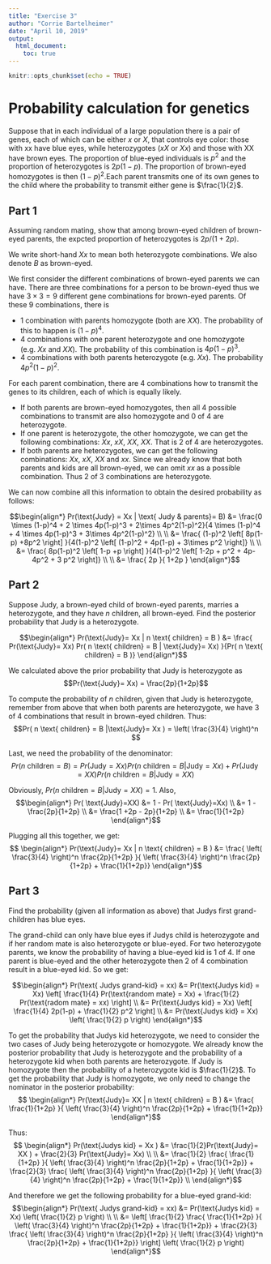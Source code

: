 ```yaml
---
title: "Exercise 3"
author: "Corrie Bartelheimer"
date: "April 10, 2019"
output:
  html_document:
    toc: true
---
```


```r
knitr::opts_chunk$set(echo = TRUE)
```

# Probability calculation for genetics
Suppose that in each individual of a large population there is a pair of genes, each of which can be either $x$ or $X$, that controls eye color: those with xx have blue eyes, while heterozygotes ($xX$ or $Xx$) and those with XX have brown eyes. The proportion of blue-eyed individuals is $p^2$ and the proportion of heterozygotes is $2p(1-p)$. The proportion of brown-eyed homozygotes is then $(1-p)^2$.Each parent transmits one of its own genes to the child where the probability to transmit either gene is $\frac{1}{2}$.

## Part 1
Assuming random mating, show that among brown-eyed children of brown-eyed parents, the expcted proportion of heterozygotes is $2p/(1+2p)$.

We write short-hand $Xx$ to mean both heterozygote combinations. We also denote $B$ as brown-eyed.

We first consider the different combinations of brown-eyed parents we can have. There are three combinations for a person to be brown-eyed thus we have $3 \times 3 = 9$ different gene combinations for brown-eyed parents.
Of these 9 combinations, there is

  - 1 combination with parents homozygote (both are $XX$). 
  The probability of this to happen is $(1-p)^4$.
  - 4 combinations with one parent heterozygote and one homozygote (e.g. $Xx$ and $XX$). 
  The probability of this combination is $4p(1-p)^3$.
  - 4 combinations with both parents heterozygote (e.g. $Xx$).
  The probability $4p^2(1-p)^2$.
  
For each parent combination, there are 4 combinations how to transmit the genes to its children, each of which is equally likely.

- If both parents are brown-eyed homozygotes, then all 4 possible combinations to transmit are also homozygote and $0$ of $4$ are heterozygote.
- If one parent is heterozygote, the other homozygote, we can get the following combinations: $Xx$, $xX$, $XX$, $XX$.
  That is $2$ of $4$ are heterozygotes.
- If both parents are heterozygotes, we can get the following combinations: $Xx$, $xX$, $XX$ and $xx$. 
  Since we already know that both parents and kids are all brown-eyed, we can omit $xx$ as a possible combination. Thus $2$ of $3$ combinations are heterozygote.
  
We can now combine all this information to obtain the desired probability as follows:


$$\begin{align*}
Pr(\text{Judy} = Xx | \text{ Judy & parents}= B) &=  \frac{0 \times (1-p)^4 + 2 \times 4p(1-p)^3 + 2\times 4p^2(1-p)^2}{4 \times (1-p)^4 + 4 \times 4p(1-p)^3 + 3\times 4p^2(1-p)^2} \\
\\
&= \frac{ (1-p)^2 \left[ 8p(1-p) +8p^2 \right] }{4(1-p)^2 \left[ (1-p)^2 +  4p(1-p) + 3\times p^2 \right]} \\
\\
&= \frac{ 8p(1-p)^2 \left[ 1-p +p \right] }{4(1-p)^2 \left[ 1-2p + p^2 +  4p-4p^2 + 3 p^2 \right]} \\
\\
&= \frac{ 2p }{ 1+2p  }
\end{align*}$$

## Part 2
Suppose Judy, a brown-eyed child of brown-eyed parents, marries a heterozygote, and they have $n$ children, all brown-eyed. Find the posterior probability that Judy is a heterozygote.

$$\begin{align*}
Pr(\text{Judy}= Xx | n \text{ children} = B ) &= \frac{ Pr(\text{Judy}= Xx) Pr( n \text{ children} = B | \text{Judy}= Xx) }{Pr( n \text{ children} = B )} 
\end{align*}$$

We calculated above the prior probability that Judy is heterozygote as
$$Pr(\text{Judy}= Xx) = \frac{2p}{1+2p}$$

To compute the probability of $n$ children, given that Judy is heterozygote, remember from above that when both parents are heterozygote, we have 3 of 4 combinations that result in brown-eyed children. Thus:
$$Pr( n \text{ children} = B |\text{Judy}= Xx ) = \left( \frac{3}{4} \right)^n $$

Last, we need the probability of the denominator:
$$Pr(n \text{ children} = B ) = Pr(\text{Judy}= Xx) Pr( n \text{ children} = B |\text{Judy}= Xx ) + Pr( \text{Judy}=XX) Pr(  n \text{ children} = B |\text{Judy}= XX )$$

Obviously, $Pr(  n \text{ children} = B |\text{Judy}= XX ) = 1$. Also, 
$$\begin{align*}
Pr( \text{Judy}=XX) &= 1 - Pr( \text{Judy}=Xx) \\
&= 1 - \frac{2p}{1+2p} \\
&= \frac{1 +2p - 2p}{1+2p} \\
&= \frac{1}{1+2p}
\end{align*}$$

Plugging all this together, we get:
$$
\begin{align*}
Pr(\text{Judy}= Xx | n \text{ children} = B ) &= \frac{ \left( \frac{3}{4} \right)^n  \frac{2p}{1+2p} }{ \left( \frac{3}{4} \right)^n  \frac{2p}{1+2p} + \frac{1}{1+2p}}
\end{align*}$$

## Part 3
Find the probability (given all information as above) that Judys first grand-children has blue eyes.

The grand-child can only have blue eyes if Judys child is heterozygote and if her random mate is also heterozygote or blue-eyed. For two heterozygote parents, we know the probability of having a blue-eyed kid is $1$ of $4$. If one parent is blue-eyed and the other heterozygote then 2 of 4 combination result in a blue-eyed kid. So we get:

$$\begin{align*}
Pr(\text{ Judys grand-kid} = xx) &=  Pr(\text{Judys kid} = Xx) \left[ \frac{1}{4} Pr(\text{random mate} = Xx) + \frac{1}{2} Pr(\text{radom mate} = xx) \right] \\
&= Pr(\text{Judys kid} = Xx) \left[  \frac{1}{4} 2p(1-p) + \frac{1}{2} p^2 \right] \\
&= Pr(\text{Judys kid} = Xx) \left(  \frac{1}{2} p \right)
\end{align*}$$

To get the probability that Judys kid heterozygote, we need to consider the two cases of Judy being heterozygote or homozygote.
We already know the posterior probability that Judy is heterozygote and the probability of a heterozygote kid when both parents are heterozygote. If Judy is homozygote then the probability of a heterozygote kid is $\frac{1}{2}$.
To get the probability that Judy is homozygote, we only need to change the nominator in the posterior probability:
$$
\begin{align*}
Pr(\text{Judy}= XX | n \text{ children} = B ) &= \frac{ \frac{1}{1+2p} }{ \left( \frac{3}{4} \right)^n  \frac{2p}{1+2p} + \frac{1}{1+2p}}
\end{align*}$$

Thus:
$$
\begin{align*}
Pr(\text{Judys kid} = Xx  ) &= \frac{1}{2}Pr(\text{Judy}= XX ) + \frac{2}{3} Pr(\text{Judy}= Xx) \\
\\
&= \frac{1}{2} \frac{ \frac{1}{1+2p} }{ \left( \frac{3}{4} \right)^n  \frac{2p}{1+2p} + \frac{1}{1+2p}} + \frac{2}{3} \frac{ \left( \frac{3}{4} \right)^n  \frac{2p}{1+2p} }{ \left( \frac{3}{4} \right)^n  \frac{2p}{1+2p} + \frac{1}{1+2p}} \\
\end{align*}$$


And therefore we get the following probability for a blue-eyed grand-kid:
$$\begin{align*}
Pr(\text{ Judys grand-kid} = xx) &= Pr(\text{Judys kid} = Xx) \left(  \frac{1}{2} p \right) \\
\\
&= \left[ \frac{1}{2} \frac{ \frac{1}{1+2p} }{ \left( \frac{3}{4} \right)^n  \frac{2p}{1+2p} + \frac{1}{1+2p}} + \frac{2}{3} \frac{ \left( \frac{3}{4} \right)^n  \frac{2p}{1+2p} }{ \left( \frac{3}{4} \right)^n  \frac{2p}{1+2p} + \frac{1}{1+2p}} \right] \left(  \frac{1}{2} p \right) 
\end{align*}$$

